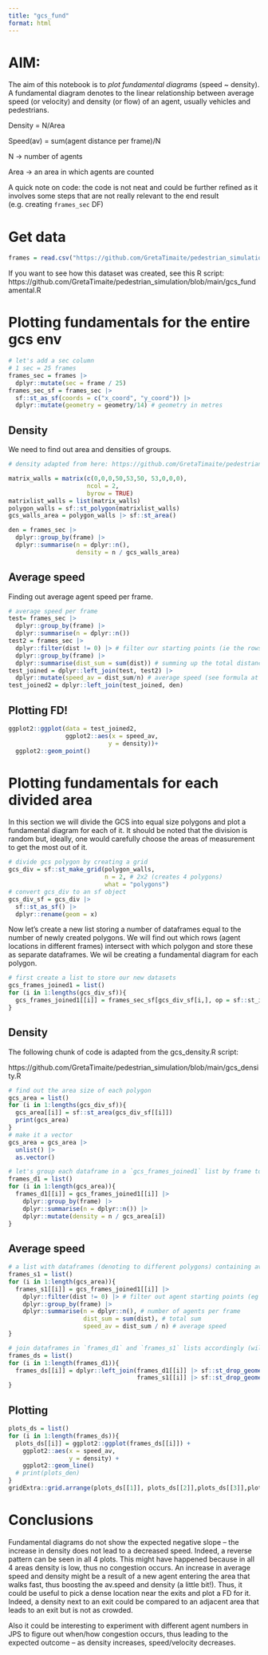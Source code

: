 ```yaml
---
title: "gcs_fund"
format: html
---
```


# AIM: 

The aim of this notebook is to *plot fundamental diagrams* (speed ~ density). A fundamental diagram denotes to the linear relationship between average speed (or velocity) and density (or flow) of an agent, usually vehicles and pedestrians.

Density = N/Area

Speed(av) = sum(agent distance per frame)/N

N -> number of agents

Area -> an area in which agents are counted

A quick note on code: the code is not neat and could be further refined as it involves some steps that are not really relevant to the end result (e.g. creating `frames_sec` DF)

# Get data

```r
frames = read.csv("https://github.com/GretaTimaite/pedestrian_simulation/releases/download/data/frames_final.csv")
```

If you want to see how this dataset was created, see this R script: 
https://github.com/GretaTimaite/pedestrian_simulation/blob/main/gcs_fundamental.R

# Plotting fundamentals for the entire gcs env

```r
# let's add a sec column
# 1 sec = 25 frames
frames_sec = frames |> 
  dplyr::mutate(sec = frame / 25)
frames_sec_sf = frames_sec |> 
  sf::st_as_sf(coords = c("x_coord", "y_coord")) |> 
  dplyr::mutate(geometry = geometry/14) # geometry in metres
```

## Density

We need to find out area and densities of groups.
```r
# density adapted from here: https://github.com/GretaTimaite/pedestrian_simulation/blob/main/gcs_density.R

matrix_walls = matrix(c(0,0,0,50,53,50, 53,0,0,0),
                      ncol = 2,
                      byrow = TRUE)
matrixlist_walls = list(matrix_walls)
polygon_walls = sf::st_polygon(matrixlist_walls)
gcs_walls_area = polygon_walls |> sf::st_area()

den = frames_sec |> 
  dplyr::group_by(frame) |> 
  dplyr::summarise(n = dplyr::n(),
                   density = n / gcs_walls_area)  
```

## Average speed

Finding out average agent speed per frame.

```r
# average speed per frame
test= frames_sec |> 
  dplyr::group_by(frame) |> 
  dplyr::summarise(n = dplyr::n()) 
test2 = frames_sec |> 
  dplyr::filter(dist != 0) |> # filter our starting points (ie the rows that have dist = 0)
  dplyr::group_by(frame) |> 
  dplyr::summarise(dist_sum = sum(dist)) # summing up the total distance of agents in a group
test_joined = dplyr::left_join(test, test2) |> 
  dplyr::mutate(speed_av = dist_sum/n) # average speed (see formula at the start of the notebook)
test_joined2 = dplyr::left_join(test_joined, den)

```

## Plotting FD!

```r
ggplot2::ggplot(data = test_joined2,
                ggplot2::aes(x = speed_av,
                            y = density))+
  ggplot2::geom_point()
```

# Plotting fundamentals for each divided area

In this section we will divide the GCS into equal size polygons and plot a fundamental diagram for each of it.
It should be noted that the division is random but, ideally, one would carefully choose the areas of measurement to get the most out of it.

```r
# divide gcs polygon by creating a grid
gcs_div = sf::st_make_grid(polygon_walls, 
                           n = 2, # 2x2 (creates 4 polygons)
                           what = "polygons")
# convert gcs_div to an sf object
gcs_div_sf = gcs_div |> 
  sf::st_as_sf() |> 
  dplyr::rename(geom = x)
```

Now let's create a new list storing a number of dataframes equal to the number of newly created polygons. We will find out which rows (agent locations in different frames) intersect with which polygon and store these as separate dataframes. We wil be creating a fundamental diagram for each polygon.

```r
# first create a list to store our new datasets 
gcs_frames_joined1 = list()
for (i in 1:lengths(gcs_div_sf)){
  gcs_frames_joined1[[i]] = frames_sec_sf[gcs_div_sf[i,], op = sf::st_intersects] 
}
```

## Density

The following chunk of code is adapted from the gcs_density.R script: 

https://github.com/GretaTimaite/pedestrian_simulation/blob/main/gcs_density.R

```r
# find out the area size of each polygon
gcs_area = list()
for (i in 1:lengths(gcs_div_sf)){
  gcs_area[[i]] = sf::st_area(gcs_div_sf[[i]]) 
  print(gcs_area)
}
# make it a vector
gcs_area = gcs_area |>
  unlist() |>
  as.vector()

# let's group each dataframe in a `gcs_frames_joined1` list by frame to find out density
frames_d1 = list()
for (i in 1:length(gcs_area)){
  frames_d1[[i]] = gcs_frames_joined1[[i]] |>
    dplyr::group_by(frame) |> 
    dplyr::summarise(n = dplyr::n()) |> 
    dplyr::mutate(density = n / gcs_area[i])
}
```

## Average speed

```r
# a list with dataframes (denoting to different polygons) containing average speed of agents per frame
frames_s1 = list()
for (i in 1:length(gcs_area)){
  frames_s1[[i]] = gcs_frames_joined1[[i]] |> 
    dplyr::filter(dist != 0) |> # filter out agent starting points (eg distance = 0)
    dplyr::group_by(frame) |> 
    dplyr::summarise(n = dplyr::n(), # number of agents per frame
                     dist_sum = sum(dist), # total sum
                     speed_av = dist_sum / n) # average speed
}
```

```r
# join dataframes in `frames_d1` and `frames_s1` lists accordingly (will help when plotting)
frames_ds = list()
for (i in 1:length(frames_d1)){
  frames_ds[[i]] = dplyr::left_join(frames_d1[[i]] |> sf::st_drop_geometry(),
                                    frames_s1[[i]] |> sf::st_drop_geometry())
}
```

## Plotting

```r
plots_ds = list()
for (i in 1:length(frames_ds)){
  plots_ds[[i]] = ggplot2::ggplot(frames_ds[[i]]) +
    ggplot2::aes(x = speed_av,
                 y = density) +
    ggplot2::geom_line() 
  # print(plots_den)
}
gridExtra::grid.arrange(plots_ds[[1]], plots_ds[[2]],plots_ds[[3]],plots_ds[[4]], layout_matrix = rbind(c(1,2),c(3,4)))

```

# Conclusions

Fundamental diagrams do not show the expected negative slope -- the increase in density does not lead to a decreased speed. Indeed, a reverse pattern can be seen in all 4 plots. This might have happened because in all 4 areas density is low, thus no congestion occurs. An increase in average speed and density might be a result of a new agent entering the area that walks fast, thus boosting the av.speed and density (a little bit!). Thus, it could be useful to pick a dense location near the exits and plot a FD for it. Indeed, a density next to an exit could be compared to an adjacent area that leads to an exit but is not as crowded.

Also it could be interesting to experiment with different agent numbers in JPS to figure out when/how congestion occurs, thus leading to the expected outcome -- as density increases, speed/velocity decreases.











